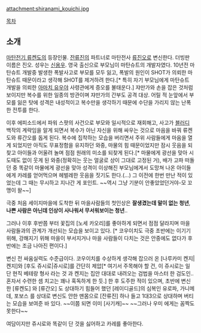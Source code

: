 attachment:shiranami_kouichi.jpg

[[목차]]

== 소개 ==
[[마탄전기 류켄도]]의 등장인물. [[잔류진]]의 파트너로 마탄전사 [[류진오]]로 변신한다. 더빙판 이름은 진오. 성우는 [[신용우]]. 영국 출신으로 부모님이 마탄슈트의 개발자였다. 10년전 마탄슈트 개발중 발생한 폭발사고로 부모를 모두 잃고, 폭발의 원인이 SHOT가 의뢰한 마탄슈트 때문이라고 생각해 SHOT를 제거하려 한다.[* 특히 자기 부모님에게 마탄슈트 개발을 의뢰한 [[아마치 유우야]] 사령관에게 증오를 불태운다.] 쟈만가와 손을 잡은 것처럼 보이지만 복수를 위한 일종의 방관이며 쟈만가의 간부도 공격 대상. 어릴 적 눈앞에서 부모를 잃은 탓에 성격은 내성적이고 복수만을 생각하기 때문에 수단을 가리지 않는 난폭한 전투를 한다.

이후 에피소드에서 파워 스팟의 사건으로 부모와 일시적으로 재회해고, 사고가 [[블러디]] 백작의 계략임을 알게 되면서 복수가 아닌 자신을 위해 싸우는 것으로 마음을 바꿔 류켄도와 류간오를 돕게 된다. 복수에 집착하는 모습을 버리면서 주위 사람들에게 마음을 열게 되었지만 아직도 무표정함을 유지하던 와중, 마물의 힘 때문이었지만 잠시 웃음을 되찾고 아이들과 어울려 놀며 점점 원래의 미소를 되찾게 된다.[* 마물에게 광선을 맞아 시도때도 없이 웃게 된 와중(정확히는 웃는 얼굴로 상이 그대로 고정된 거), 배가 고파 떠돌던 중 똑같이 마물에게 광선을 맞아 성격이 이상해진 부모님에게서 도망쳐 나온 아이들에게 카레를 얻어먹으며 헤벌레한 웃음을 짓기도 한다.(...) 그 이전에 한번 만난 적이 있었는데 그 때는 무시하고 지나간 게 포인트. ~~역시 그냥 기분이 안좋았었던거야-모 꼬맹이 왈~~]

극중 처음 세이지마을에 도착한 뒤 마을사람들의 첫인상은 '''잘생겼는데 말이 없는 청년''', '''나쁜 사람은 아닌데 인상이 사나워서 무서워보이는 청년'''..

그러나 이후 후반쯤 부터 꽃집의 [노세 카오리]를 좋아하게 되면서 점점 달라지며 마을사람들과의 관계가 개선되는 모습을 보이고 있다. [* 코우이치도 극중 초반에는 이기기 위해, 강해지기 위해 마을이 부서지거나 마을 사람들이 다치는 것은 안중에도 없다가 후반에는 조금 나아진 편이다.]

변신 전 싸움실력도 수준급이다.
코우이치를 수상하게 생각해 잡으러 온 [나루카미 켄지|켄지]와 [후도 쥬시로|쥬시로]를 간단히 제압[* 여기서 주목해야 할 건, 이 쥬시로는 일단 현직 베테랑 형사 라는 것 과 켄지는 집안 대대로 내려오는 검법을 마스터 한 검도인.. 혼자서 수련한 셈 치고는 꽤나 혹독하게 한 듯.] 한 후 도주한 적이 있으며, 초반에 변신 한 [류켄도] 와 [류간오] 도 상대하기 힘들어 했던 [레이디골드]의 심복인 유로파, 가니메데, 포보스 를 상대로 변신도 안한 맨몸으로 [잔류진] 하나 들고 1대3으로 상대하며 버티는 모습을 보여준 바 있다.
~~이쯤 되면 이미 [사기캐]~~ ~~그러나 우미 에게는 꼼짝도 못한다~~

여담이지만 쥬시로와 똑같이 단 것을 싫어하고 카레를 좋아한다.


